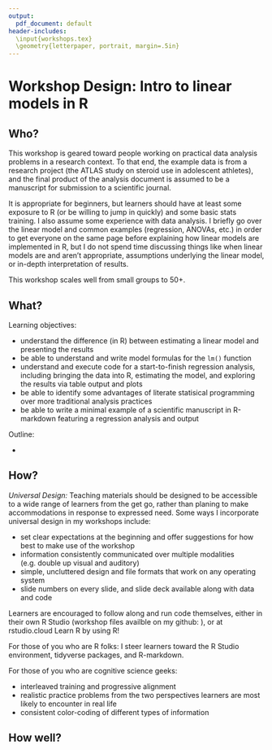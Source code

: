 ```yaml
---
output:
  pdf_document: default
header-includes: 
  \input{workshops.tex}
  \geometry{letterpaper, portrait, margin=.5in}
---
```


<!-- describes the design of your workshop -->

<!-- An itinerary / timeline of what is taught and what methods are used -->
<!-- A description of the audience and any techniques you might use to discover their strengths and weaknesses more fully -->
<!-- Goals of the workshop -->
<!-- Expectations / community agreements / code of conduct you would offer to learners -->
<!-- Challenges you foresee and possible ways to address them -->
<!-- Potential ways to differentiate learning for learners who are struggling with the content or are bored because they are ahead of others -->
<!-- Proposed methods to measure the success of the workshop -->
<!-- Formative or summative assessments -->
<!-- A mind map / concept map of the topics you’re covering -->

# Workshop Design: Intro to linear models in R

## Who?

This workshop is geared toward people working on practical data analysis problems in a research context. 
To that end, the example data is from a research project (the ATLAS study on steroid use in adolescent athletes),
and the final product of the analysis document is assumed to be a manuscript for submission to a scientific journal.

It is appropriate for beginners, but learners should have at least some exposure to R (or be willing to jump in quickly) and some basic stats training.
I also assume some experience with data analysis. 
I briefly go over the linear model and common examples (regression, ANOVAs, etc.) in order to get everyone on the same page before explaining how linear models are implemented in R, but I do not spend time discussing things like when linear models are and aren't appropriate, assumptions underlying the linear model, or in-depth interpretation of results. 

This workshop scales well from small groups to 50+. 
<!-- When I gave a version of this workshop at the University of Oregon, I had an audience of 45, consisting of mostly grad students and postdocs, as well as several PIs and a handful of exceptional undergrads.  -->
<!-- It was the second workshop in a series of four (intro to R, linear models in R, generalized linear models in R, and multilevel modeling in R). -->
<!-- People who were brand new to R were encouraged to attend the intro to R workshop first, and then to select whichever of the latter three workshops best met their current analysis needs.  -->
<!-- Most of my attendees came to all four workshops, but I did have several jump in only for one or more of the three more analysis-focused workshops,  -->
<!-- so they are designed to stand on their own (i.e. they don't rely specifically on material from the intro to R workshop).  -->


## What?

Learning objectives:

- understand the difference (in R) between estimating a linear model and presenting the results
- be able to understand and write model formulas for the `lm()` function
- understand and execute code for a start-to-finish regression analysis, including bringing the data into R, estimating the model, and exploring the results via table output and plots
- be able to identify some advantages of literate statisical programming over more traditional analysis practices
- be able to write a minimal example of a scientific manuscript in R-markdown featuring a regression analysis and output 
<!-- Things I'm glossing over include: study design, violations to the assumptions of the linear model (e.g. non-normal residuals, clustered data), strategies for handling outliers and missing data, ins and outs of hypothesis testing and interpretation, etc. -->

Outline: 

- 

## How?

<!-- diverse learners might include thsoe with dyslexia, attention disorders, vision or hearing impariment, language barriers, limited access to expensive tech, not having had coffee yet, etc. -->
*Universal Design:* Teaching materials should be designed to be accessible to a wide range of learners from the get go, rather than planing to make accommodations in response to expressed need. 
<!-- This is an improatnt equity consideration in terms of making content accessible for folks who might not otherwise be able to learn from it, but it actually helps all learners. Folks often know how best to set themselves up for success, and they'll do it fi you just provide the flexibility to accommodate a range of styles. -->
Some ways I incorporate universal design in my workshops include:

- set clear expectations at the beginning and offer suggestions for how best to make use of the workshop
- information consistently communicated over multiple modalities (e.g. double up visual and auditory)
- simple, uncluttered design and file formats that work on any operating system
- slide numbers on every slide, and slide deck available along with data and code

<!-- I'm always listening for new ideas to make my materials more accesible. The thing about slide numbers came up when a student asked me years ago if I could add slide numbers, to make it easier for her to take notes. -->

Learners are encouraged to follow along and run code themselves, either in their own R Studio (workshop files availble on my github: ), or at rstudio.cloud
Learn R by using R!

For those of you who are R folks: I steer learners toward the R Studio environment, tidyverse packages, and R-markdown. 

For those of you who are cognitive science geeks: 

- interleaved training and progressive alignment
<!-- I'm trying to maximize your ability to generalize what you learn here to new circumstances -->
- realistic practice problems from the two perspectives learners are most likely to encounter in real life
<!-- I have an idea in my head and I need to turn it into code, and I've got some code here and I need to figure out what it does. -->
- consistent color-coding of different types of information
<!-- You'll also notice consistent color-coding of different types of information throughout to help learners allocate their attention in support of their learning goals, and to facilitate appropriate comparison across situations. -->

\hwydt{ }
\wwtd{ }
\learnmore{resources to check out}
\keyidea{the big ideas you need to hold on to}
\seealso{other functions or packages that do a similar thing}

## How well?
